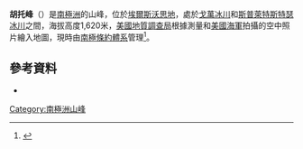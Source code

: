 {{coord|79|17|S|85|53|W|source:GNIS|display=title}}
{{Infobox mountain
| name              = 胡托峰
| photo             = 
| photo_caption     = 
| elevation_m       = 1,620
| location          = {{ATA}}[[埃爾斯沃思地|埃爾斯沃思地]]
}}
'''胡托峰'''（{{lang-en|Hutto Peak}}）是[[南極洲|南極洲]]的山峰，位於[[埃爾斯沃思地|埃爾斯沃思地]]，處於[[戈萬冰川|戈萬冰川]]和[[斯普萊特斯特瑟冰川|斯普萊特斯特瑟冰川]]之間，海拔高度1,620米，[[美國地質調查局|美國地質調查局]]根據測量和[[美國海軍|美國海軍]]拍攝的空中照片繪入地圖，現時由[[南極條約體系|南極條約體系]]管理<ref>{{cite gnis | type = antarid | id = 7221| name = Hutto Peak | accessdate = 2012-07-05}}</ref>。

==參考資料==
<references />
*{{usgs-gazetteer|id=7221}}

{{DEFAULTSORT:Hutto Peak}}
[[Category:南極洲山峰|Category:南極洲山峰]]

{{EllsworthLand-geo-stub}}